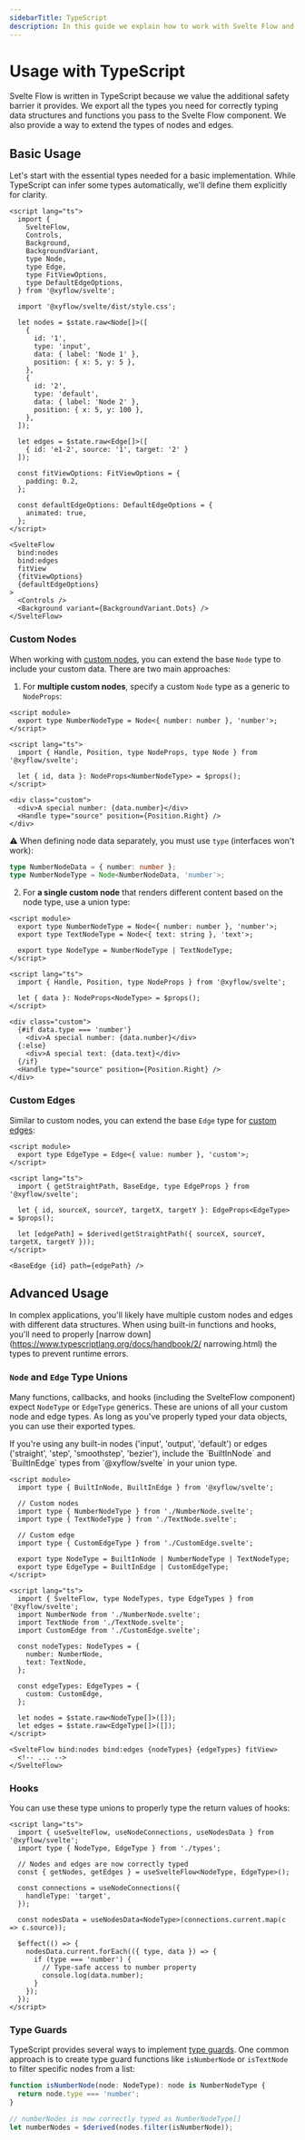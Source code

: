 ```yaml
---
sidebarTitle: TypeScript
description: In this guide we explain how to work with Svelte Flow and TypeScript.
---
```



# Usage with TypeScript

Svelte Flow is written in TypeScript because we value the additional safety barrier it provides.
We export all the types you need for correctly typing data structures and functions you pass to the Svelte Flow component. We also provide a way to extend the types of nodes and edges.

## Basic Usage

Let's start with the essential types needed for a basic implementation. While TypeScript can infer some types automatically, we'll define them explicitly for clarity.

```svelte
<script lang="ts">
  import {
    SvelteFlow,
    Controls,
    Background,
    BackgroundVariant,
    type Node,
    type Edge,
    type FitViewOptions,
    type DefaultEdgeOptions,
  } from '@xyflow/svelte';

  import '@xyflow/svelte/dist/style.css';

  let nodes = $state.raw<Node[]>([
    {
      id: '1',
      type: 'input',
      data: { label: 'Node 1' },
      position: { x: 5, y: 5 },
    },
    {
      id: '2',
      type: 'default',
      data: { label: 'Node 2' },
      position: { x: 5, y: 100 },
    },
  ]);

  let edges = $state.raw<Edge[]>([
    { id: 'e1-2', source: '1', target: '2' }
  ]);

  const fitViewOptions: FitViewOptions = {
    padding: 0.2,
  };

  const defaultEdgeOptions: DefaultEdgeOptions = {
    animated: true,
  };
</script>

<SvelteFlow
  bind:nodes
  bind:edges
  fitView
  {fitViewOptions}
  {defaultEdgeOptions}
>
  <Controls />
  <Background variant={BackgroundVariant.Dots} />
</SvelteFlow>
```

### Custom Nodes

When working with [custom nodes](/learn/customization/custom-nodes), you can extend the base `Node` type to include your custom data. There are two main approaches:

1. For **multiple custom nodes**, specify a custom `Node` type as a generic to `NodeProps`:

```svelte
<script module>
  export type NumberNodeType = Node<{ number: number }, 'number'>;
</script>

<script lang="ts">
  import { Handle, Position, type NodeProps, type Node } from '@xyflow/svelte';

  let { id, data }: NodeProps<NumberNodeType> = $props();
</script>

<div class="custom">
  <div>A special number: {data.number}</div>
  <Handle type="source" position={Position.Right} />
</div>
```

⚠️ When defining node data separately, you must use `type` (interfaces won't work):

```ts
type NumberNodeData = { number: number };
type NumberNodeType = Node<NumberNodeData, 'number'>;
```

2. For **a single custom node** that renders different content based on the node type, use a union type:

```svelte
<script module>
  export type NumberNodeType = Node<{ number: number }, 'number'>;
  export type TextNodeType = Node<{ text: string }, 'text'>;

  export type NodeType = NumberNodeType | TextNodeType;
</script>

<script lang="ts">
  import { Handle, Position, type NodeProps } from '@xyflow/svelte';

  let { data }: NodeProps<NodeType> = $props();
</script>

<div class="custom">
  {#if data.type === 'number'}
    <div>A special number: {data.number}</div>
  {:else}
    <div>A special text: {data.text}</div>
  {/if}
  <Handle type="source" position={Position.Right} />
</div>
```

### Custom Edges

Similar to custom nodes, you can extend the base `Edge` type for [custom edges](/learn/customization/custom-edges):

```svelte
<script module>
  export type EdgeType = Edge<{ value: number }, 'custom'>;
</script>

<script lang="ts">
  import { getStraightPath, BaseEdge, type EdgeProps } from '@xyflow/svelte';

  let { id, sourceX, sourceY, targetX, targetY }: EdgeProps<EdgeType> = $props();

  let [edgePath] = $derived(getStraightPath({ sourceX, sourceY, targetX, targetY }));
</script>

<BaseEdge {id} path={edgePath} />
```

## Advanced Usage

In complex applications, you'll likely have multiple custom nodes and edges with different data structures. When using built-in functions and hooks, you'll need to properly [narrow down](https://www.typescriptlang.org/docs/handbook/2/
narrowing.html) the types to prevent runtime errors.

### `Node` and `Edge` Type Unions

Many functions, callbacks, and hooks (including the SvelteFlow component) expect `NodeType` or `EdgeType` generics. These are unions of all your custom node and edge types. As long as you've properly typed your data objects, you can use their exported types.

<Callout type="info">
  If you're using any built-in nodes ('input', 'output', 'default') or edges ('straight',
  'step', 'smoothstep', 'bezier'), include the `BuiltInNode` and `BuiltInEdge` types from
  `@xyflow/svelte` in your union type.
</Callout>

```svelte
<script module>
  import type { BuiltInNode, BuiltInEdge } from '@xyflow/svelte';

  // Custom nodes
  import type { NumberNodeType } from './NumberNode.svelte';
  import type { TextNodeType } from './TextNode.svelte';

  // Custom edge
  import type { CustomEdgeType } from './CustomEdge.svelte';

  export type NodeType = BuiltInNode | NumberNodeType | TextNodeType;
  export type EdgeType = BuiltInEdge | CustomEdgeType;
</script>

<script lang="ts">
  import { SvelteFlow, type NodeTypes, type EdgeTypes } from '@xyflow/svelte';
  import NumberNode from './NumberNode.svelte';
  import TextNode from './TextNode.svelte';
  import CustomEdge from './CustomEdge.svelte';

  const nodeTypes: NodeTypes = {
    number: NumberNode,
    text: TextNode,
  };

  const edgeTypes: EdgeTypes = {
    custom: CustomEdge,
  };

  let nodes = $state.raw<NodeType[]>([]);
  let edges = $state.raw<EdgeType[]>([]);
</script>

<SvelteFlow bind:nodes bind:edges {nodeTypes} {edgeTypes} fitView>
  <!-- ... -->
</SvelteFlow>
```

### Hooks

You can use these type unions to properly type the return values of hooks:

```svelte
<script lang="ts">
  import { useSvelteFlow, useNodeConnections, useNodesData } from '@xyflow/svelte';
  import type { NodeType, EdgeType } from './types';

  // Nodes and edges are now correctly typed
  const { getNodes, getEdges } = useSvelteFlow<NodeType, EdgeType>();

  const connections = useNodeConnections({
    handleType: 'target',
  });

  const nodesData = useNodesData<NodeType>(connections.current.map(c => c.source));

  $effect(() => {
    nodesData.current.forEach(({ type, data }) => {
      if (type === 'number') {
        // Type-safe access to number property
        console.log(data.number);
      }
    });
  });
</script>
```

### Type Guards

TypeScript provides several ways to implement [type guards](https://www.typescriptlang.org/docs/handbook/2/narrowing.html#typeof-type-guards). One common approach is to create type guard functions like `isNumberNode` or `isTextNode` to filter specific nodes from a list:

```ts
function isNumberNode(node: NodeType): node is NumberNodeType {
  return node.type === 'number';
}

// numberNodes is now correctly typed as NumberNodeType[]
let numberNodes = $derived(nodes.filter(isNumberNode));
```
